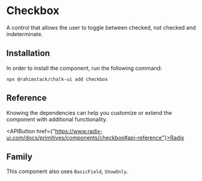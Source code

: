 
<Meta of={Stories} name="README"/>

# Checkbox

A control that allows the user to toggle between checked, not checked and indeterminate.

## Installation

In order to install the component, run the following command:

```shell
npx @rahimstack/chalk-ui add checkbox
```

## Reference

Knowing the dependencies can help you customize or extend the component with additional functionality.

<APIButton href={"https://www.radix-ui.com/docs/primitives/components/checkbox#api-reference"}>Radix</APIButton>

## Family

This component also uses `BasicField`, `ShowOnly`.
